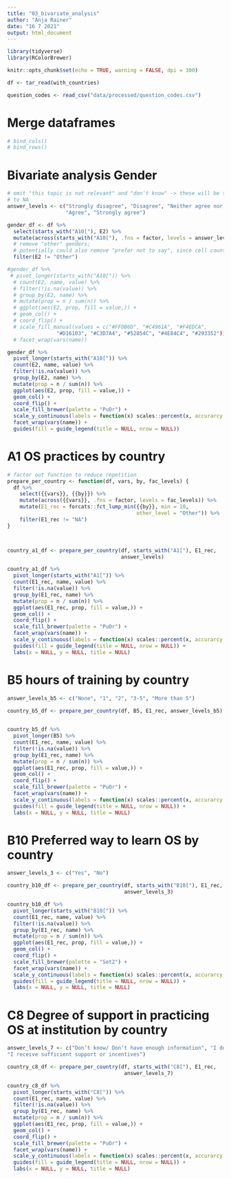 ```yaml
---
title: "03_bivariate_analysis"
author: "Anja Rainer"
date: "16 7 2021"
output: html_document
---
```


```r
library(tidyverse)
library(RColorBrewer)

knitr::opts_chunk$set(echo = TRUE, warning = FALSE, dpi = 300)

df <- tar_read(with_countries)

question_codes <- read_csv("data/processed/question_codes.csv")
```

# Merge dataframes

```r

# bind_cols()
# bind_rows()


```

# Bivariate analysis Gender

```r
# omit "this topic is not relevant" and "don't know" -> these will be turned
# to NA
answer_levels <- c("Strongly disagree", "Disagree", "Neither agree nor disagree",
                   "Agree", "Strongly agree")

gender_df <- df %>% 
  select(starts_with("A10["), E2) %>% 
  mutate(across(starts_with("A10["), .fns = factor, levels = answer_levels)) %>% 
  # remove "other" genders;
  # potentially could also remove "prefer not to say", since cell counts are low
  filter(E2 != "Other")

#gender_df %>%
 # pivot_longer(starts_with("A10[")) %>% 
  # count(E2, name, value) %>% 
  # filter(!is.na(value)) %>% 
  # group_by(E2, name) %>% 
  # mutate(prop = n / sum(n)) %>% 
  # ggplot(aes(E2, prop, fill = value,)) +
  # geom_col() +
  # coord_flip() +
  # scale_fill_manual(values = c("#FFDB6D", "#C4961A", "#F4EDCA", 
                "#D16103", "#C3D7A4", "#52854C", "#4E84C4", "#293352")) +
  # facet_wrap(vars(name))

gender_df %>%
  pivot_longer(starts_with("A10[")) %>% 
  count(E2, name, value) %>% 
  filter(!is.na(value)) %>% 
  group_by(E2, name) %>% 
  mutate(prop = n / sum(n)) %>% 
  ggplot(aes(E2, prop, fill = value,)) +
  geom_col() +
  coord_flip() +
  scale_fill_brewer(palette = "PuOr") +
  scale_y_continuous(labels = function(x) scales::percent(x, accurarcy = 1)) +
  facet_wrap(vars(name)) +
  guides(fill = guide_legend(title = NULL, nrow = NULL))


```

# A1 OS practices by country

```r
# factor out function to reduce repetition
prepare_per_country <- function(df, vars, by, fac_levels) {
  df %>% 
    select({{vars}}, {{by}}) %>% 
    mutate(across({{vars}}, .fns = factor, levels = fac_levels)) %>% 
    mutate(E1_rec = forcats::fct_lump_min({{by}}, min = 10, 
                                          other_level = "Other")) %>%
    filter(E1_rec != "NA")
}



country_a1_df <- prepare_per_country(df, starts_with("A1["), E1_rec,
                                     answer_levels)

country_a1_df %>%
  pivot_longer(starts_with("A1[")) %>% 
  count(E1_rec, name, value) %>% 
  filter(!is.na(value)) %>% 
  group_by(E1_rec, name) %>% 
  mutate(prop = n / sum(n)) %>% 
  ggplot(aes(E1_rec, prop, fill = value,)) +
  geom_col() +
  coord_flip() +
  scale_fill_brewer(palette = "PuOr") +
  facet_wrap(vars(name)) +
  scale_y_continuous(labels = function(x) scales::percent(x, accurarcy = 1)) +
  guides(fill = guide_legend(title = NULL, nrow = NULL)) +
  labs(x = NULL, y = NULL, title = NULL)


```

# B5 hours of training by country

```r

answer_levels_b5 <- c("None", "1", "2", "3-5", "More than 5")

country_b5_df <- prepare_per_country(df, B5, E1_rec, answer_levels_b5)
  

country_b5_df %>%
  pivot_longer(B5) %>% 
  count(E1_rec, name, value) %>% 
  filter(!is.na(value)) %>% 
  group_by(E1_rec, name) %>% 
  mutate(prop = n / sum(n)) %>% 
  ggplot(aes(E1_rec, prop, fill = value,)) +
  geom_col() +
  coord_flip() +
  scale_fill_brewer(palette = "PuOr") +
  facet_wrap(vars(name)) +
  scale_y_continuous(labels = function(x) scales::percent(x, accurarcy = 1)) +
  guides(fill = guide_legend(title = NULL, nrow = NULL)) +
  labs(x = NULL, y = NULL, title = NULL)

```

# B10 Preferred way to learn OS by country

```r

answer_levels_3 <- c("Yes", "No")

country_b10_df <- prepare_per_country(df, starts_with("B10["), E1_rec,
                                      answer_levels_3)

country_b10_df %>%
  pivot_longer(starts_with("B10[")) %>% 
  count(E1_rec, name, value) %>% 
  filter(!is.na(value)) %>% 
  group_by(E1_rec, name) %>% 
  mutate(prop = n / sum(n)) %>% 
  ggplot(aes(E1_rec, prop, fill = value,)) +
  geom_col() +
  coord_flip() +
  scale_fill_brewer(palette = "Set2") +
  facet_wrap(vars(name)) +
  scale_y_continuous(labels = function(x) scales::percent(x, accurarcy = 1)) +
  guides(fill = guide_legend(title = NULL, nrow = NULL)) +
  labs(x = NULL, y = NULL, title = NULL)


```

# C8 Degree of support in practicing OS at institution by country

```r

answer_levels_7 <- c("Don’t know/ Don’t have enough information", "I do not receive any support or incentives", "I do not receive any support or incentives but would like to", "I receive some support or incentives", 
"I receive sufficient support or incentives")

country_c8_df <- prepare_per_country(df, starts_with("C8["), E1_rec,
                                      answer_levels_7)

country_c8_df %>%
  pivot_longer(starts_with("C8[")) %>% 
  count(E1_rec, name, value) %>% 
  filter(!is.na(value)) %>% 
  group_by(E1_rec, name) %>% 
  mutate(prop = n / sum(n)) %>% 
  ggplot(aes(E1_rec, prop, fill = value,)) +
  geom_col() +
  coord_flip() +
  scale_fill_brewer(palette = "PuOr") +
  facet_wrap(vars(name)) +
  scale_y_continuous(labels = function(x) scales::percent(x, accurarcy = 1)) +
  guides(fill = guide_legend(title = NULL, nrow = NULL)) +
  labs(x = NULL, y = NULL, title = NULL)

```

